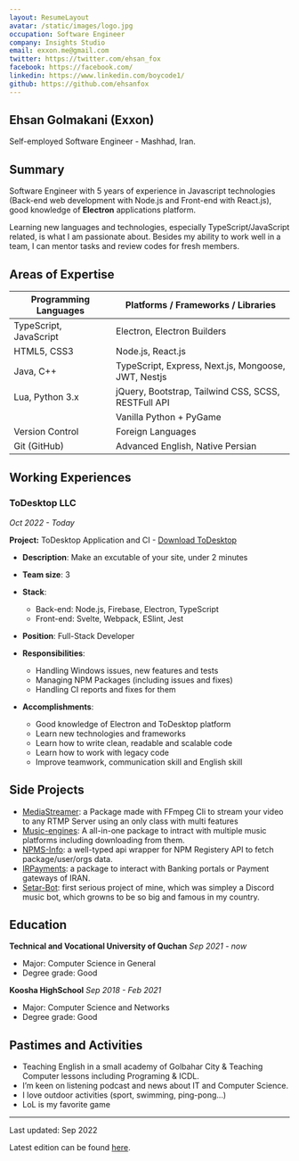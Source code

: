 ```yaml
---
layout: ResumeLayout
avatar: /static/images/logo.jpg
occupation: Software Engineer
company: Insights Studio
email: exxon.me@gmail.com
twitter: https://twitter.com/ehsan_fox
facebook: https://facebook.com/
linkedin: https://www.linkedin.com/boycode1/
github: https://github.com/ehsanfox
---
```


## Ehsan Golmakani (Exxon)

Self-employed Software Engineer - Mashhad, Iran.

## Summary

Software Engineer with 5 years of experience in Javascript technologies (Back-end web development with Node.js and Front-end with React.js), good knowledge of **Electron** applications platform.

Learning new languages and technologies, especially TypeScript/JavaScript related, is what I am passionate about. Besides my ability to work well in a team, I can mentor tasks and review codes for fresh members.

## Areas of Expertise

| Programming Languages           | Platforms / Frameworks / Libraries                     |
| ------------------------------- | -----------------------------------------------------|
| TypeScript, JavaScript          | Electron, Electron Builders                          |
| HTML5, CSS3                     | Node.js, React.js                                    |
| Java, C++                       | TypeScript, Express, Next.js, Mongoose, JWT, Nestjs  |
| Lua, Python 3.x                 | jQuery, Bootstrap, Tailwind CSS, SCSS, RESTFull API  |
|                                 | Vanilla Python + PyGame                              |
| <span className="font-semibold">Version Control</span> | <span className="font-semibold">Foreign Languages</span> |
| Git (GitHub) | Advanced English, Native Persian |

## Working Experiences

### ToDesktop LLC 

_Oct 2022 - Today_

**Project:** ToDesktop Application and CI - [Download ToDesktop](https://todesktop.com)

- **Description**: Make an excutable of your site, under 2 minutes
- **Team size**: 3
- **Stack**:

  - Back-end: Node.js, Firebase, Electron, TypeScript
  - Front-end: Svelte, Webpack, ESlint, Jest

- **Position**: Full-Stack Developer
- **Responsibilities**:
  - Handling Windows issues, new features and tests
  - Managing NPM Packages (including issues and fixes)
  - Handling CI reports and fixes for them
- **Accomplishments**:
  - Good knowledge of Electron and ToDesktop platform
  - Learn new technologies and frameworks
  - Learn how to write clean, readable and scalable code
  - Learn how to work with legacy code
  - Improve teamwork, communication skill and English skill

## Side Projects

- [MediaStreamer](https://www.npmjs.com/package/mediastreamer): a Package made with FFmpeg Cli to stream your video to any RTMP Server using an only class with multi features
- [Music-engines](https://www.npmjs.com/package/music-engines): A all-in-one package to intract with multiple music platforms including downloading from them.
- [NPMS-Info](https://www.npmjs.com/package/npms-info): a well-typed api wrapper for NPM Registery API to fetch package/user/orgs data.
- [IRPayments](https://www.npmjs.com/package/irpayments): a package to interact with Banking portals or Payment gateways of IRAN.
- [Setar-Bot](https://github.com/SeTar-Bot): first serious project of mine, which was simpley a Discord music bot, which growns to be so big and famous in my country.

## Education

**Technical and Vocational University of Quchan**
_Sep 2021 - now_

- Major: Computer Science in General
- Degree grade: Good

**Koosha HighSchool**
_Sep 2018 - Feb 2021_

- Major: Computer Science and Networks
- Degree grade: Good

## Pastimes and Activities

- Teaching English in a small academy of Golbahar City & Teaching Computer lessons including Programing & ICDL.
- I’m keen on listening podcast and news about IT and Computer Science.
- I love outdoor activities (sport, swimming, ping-pong...)
- LoL is my favorite game

---

Last updated: Sep 2022

Latest edition can be found [here]().